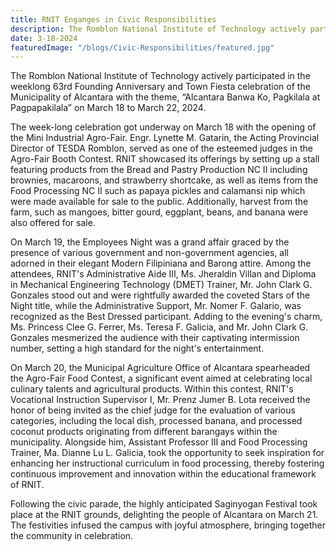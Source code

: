 ```yaml
---
title: RNIT Enganges in Civic Responsibilities
description: The Romblon National Institute of Technology actively participated in the weeklong 63rd Founding Anniversary and Town Fiesta celebration of the Municipality of Alcantara with the theme, “Alcantara Banwa Ko, Pagkilala at Pagpapakilala” on March 18 to March 22, 2024.
date: 3-18-2024
featuredImage: "/blogs/Civic-Responsibilities/featured.jpg"
---
```


The Romblon National Institute of Technology actively participated in the weeklong 63rd Founding Anniversary and Town Fiesta celebration of the Municipality of Alcantara with the theme, “Alcantara Banwa Ko, Pagkilala at Pagpapakilala” on March 18 to March 22, 2024.

The week-long celebration got underway on March 18 with the opening of the Mini Industrial Agro-Fair. Engr. Lynette M. Gatarin, the Acting Provincial Director of TESDA Romblon, served as one of the esteemed judges in the Agro-Fair Booth Contest. RNIT showcased its offerings by setting up a stall featuring products from the Bread and Pastry Production NC II including brownies, macaroons, and strawberry shortcake, as well as items from the Food Processing NC II such as papaya pickles and calamansi nip which were made available for sale to the public. Additionally, harvest from the farm, such as mangoes, bitter gourd, eggplant, beans, and banana were also offered for sale.

On March 19, the Employees Night was a grand affair graced by the presence of various government and non-government agencies, all adorned in their elegant Modern Filipiniana and Barong attire. Among the attendees, RNIT's Administrative Aide III, Ms. Jheraldin Villan and Diploma in Mechanical Engineering Technology (DMET) Trainer, Mr. John Clark G. Gonzales stood out and were rightfully awarded the coveted Stars of the Night title, while the Administrative Support, Mr. Nomer F. Galario, was recognized as the Best Dressed participant. Adding to the evening's charm, Ms. Princess Clee G. Ferrer, Ms. Teresa F. Galicia, and Mr. John Clark G. Gonzales mesmerized the audience with their captivating intermission number, setting a high standard for the night's entertainment.

On March 20, the Municipal Agriculture Office of Alcantara spearheaded the Agro-Fair Food Contest, a significant event aimed at celebrating local culinary talents and agricultural products. Within this contest, RNIT's Vocational Instruction Supervisor I, Mr. Prenz Jumer B. Lota received the honor of being invited as the chief judge for the evaluation of various categories, including the local dish, processed banana, and processed coconut products originating from different barangays within the municipality. Alongside him, Assistant Professor III and Food Processing Trainer, Ma. Dianne Lu L. Galicia, took the opportunity to seek inspiration for enhancing her instructional curriculum in food processing, thereby fostering continuous improvement and innovation within the educational framework of RNIT.

Following the civic parade, the highly anticipated Saginyogan Festival took place at the RNIT grounds, delighting the people of Alcantara on March 21. The festivities infused the campus with joyful atmosphere, bringing together the community in celebration.
